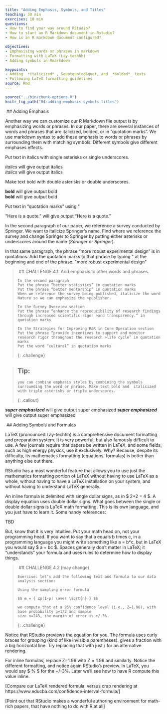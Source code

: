 ```yaml
---
title: "Adding Emphasis, Symbols, and Titles"
teaching: 30 min
exercises: 10 min
questions:
- How to find your way around RStudio?
- How to start an R Markdown document in Rstudio?
- How is an R markdown document configured?

objectives:
- Emphasising words or phrases in markdown
- Formatting with LaTeX (Lay-techhh) 
- Adding symbols in Rmarkdown

keypoints:
- Adding _*italicized*_, &quotquoted&quot, and _*bolded*_ texts
- Following LaTeX formatting guidelines
source: Rmd
---
```



```r
source("../bin/chunk-options.R")
knitr_fig_path("04-adding-emphasis-symbols-titles")
```

\ ## Adding Emphasis

Another way we can customize our R Markdown file output is by emphasizing words or phrases. In our paper, there are several instances of words and phrases that are italicized, bolded, or in “quotation marks”. We use markdown syntax to add these emphasis to words or phrases by surrounding them with matching symbols. Different symbols give different emphases effects. 

Put text in italics with single asterisks or single underscores.  

*italics* will give output italics  
_italics_ will give output italics

Make text bold with double asterisks or double underscores.  

**bold** will give output bold  
__bold__ will give output bold  

Put text in “quotation marks” using &quot;

&quot;Here is a quote.&quot; will give output “Here is a quote.”

In the second paragraph of our paper, we reference a survey conducted by Springer. We want to italicize Springer’s name. Find where we reference the survey and change Springer to Springer by putting either asterisks or underscores around the name (*Springer* or _Springer_). 

In that same paragraph, the phrase “more robust experimental design” is in quotations. Add the quotation marks to that phrase by typing &quot; at the beginning and end of the phrase. 
&quot;more robust experimental design&quot;

>\ ## CHALLENGE 4.1: Add emphasis to other words and phrases. 
>
> ~~~
>In the second paragraph
>Put the phrase “better statistics” in quotation marks
>Put the phrase “better mentorship” in quotation marks 
>When we reference the survey being published, italicize the word Nature so we can emphasize the >publisher. 
>
>In the Survey Overview section
>Put the phrase “enhance the reproducibility of research findings through increased scientific rigor >and transparency.” in quotation marks
>
>In the Strategies for Improving R&R in Core Operation section
>Put the phrase “provide incentives to support and monitor research rigor throughout the research >life cycle” in quotation marks
>Put the word “cultural” in quotation marks 
>
> ~~~
>
{: .challenge}

>## Tip: 
> ~~~
> you can combine emphasis styles by combining the symbols surrounding the word or phrase. Make text bold and  italicized with triple asterisks or triple underscores.  
> ~~~
{: .callout}

***super emphasized*** will give output super emphasized 
___super emphasized___ will give output super emphasized



\ ## Adding Symbols and Formulas

LaTeX (pronounced Lay-techhh) is a comprehensive document formatting and preparation system.  It is very powerful, but also famously difficult to use.  A few journals require that papers be written in LaTeX, and some fields, such as high energy physics, use it exclusively.  Why?  Because, despite its difficulty, its mathematics formatting (equations, formulas) is better than anything else out there.

RStudio has a most wonderful feature that allows you to use just the mathematics formatting portion of LaTeX without having to use LaTeX as a whole, without having to have a LaTeX installation on your system, and without having to understand LaTeX generally.

An inline formula is delimited with single dollar signs, as in $ 2+2 = 4 $.  A display equation uses double dollar signs.  What goes between the single or double dollar signs is LaTeX math formatting.  This is its own language, and you just have to learn it.  Some handy references:

TBD

But, know that it is very intuitive.  Put your math head on, not your programming head.  If you want to say that a equals b times c, in a programming language you might write something like a = b*c, but in LaTeX you would say $ a = bc $.  Spaces generally don’t matter in LaTeX; it “understands” your formula and uses rules to determine how to display things.

>\ ## CHALLENGE 4.2 (may change)
>
> ~~~
> Exercise: let’s add the following text and formula to our data analysis section:
>
> Using the sampling error formula
>
> $$ e = { Zp(1-p) \over \sqrt{n} } $$
> 
> we compute that at a 95% confidence level (i.e., Z=1.96), with base probability p=1/2 and sample 
> size n=243, the margin of error is +/-3%.
>
> ~~~
>
{: .challenge}

Notice that RStudio previews the equation for you.  The formula uses curly braces for grouping 
(kind of like invisible parentheses).  \over gives a fraction with a big horizontal line.  Try 
replacing that with just / for an alternative rendering.

For inline formulas, replace Z=1.96 with $Z=1.96$ and similarly.  Notice the different formatting, and notice again RStudio’s preview.  In LaTeX, you would say $ \pm 3 \% $ for the +/-3%.  Later we’ll see how to have R compute this value inline.

[Compare our LaTeX rendered formula, versus crap rendering at https://www.educba.com/confidence-interval-formula/]

[Point out that RStudio makes a wonderful authoring environment for math-rich papers, that have nothing to do with R at all]

 
